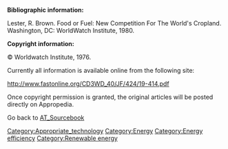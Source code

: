 '''Bibliographic information:'''

Lester, R. Brown. Food or Fuel: New Competition For The World's Cropland. Washington, DC: WorldWatch Institute, 1980.


'''Copyright information:'''

© Worldwatch Institute, 1976.


Currently all information is available online from the following site:

http://www.fastonline.org/CD3WD_40/JF/424/19-414.pdf


Once copyright permission is granted, the original articles will be posted directly on Appropedia.





Go back to [[AT_Sourcebook]]

[[Category:Appropriate_technology]]
[[Category:Energy]]
[[Category:Energy efficiency]]
[[Category:Renewable energy]]